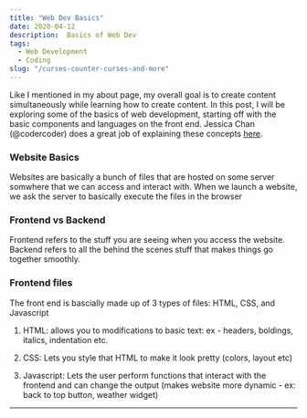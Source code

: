 ```yaml
---
title: "Web Dev Basics"
date: 2020-04-12
description:  Basics of Web Dev 
tags:
  - Web Development
  - Coding
slug: "/curses-counter-curses-and-more"
---
```


Like I mentioned in my about page, my overall goal is to create content simultaneously while learning how to create content. In this post, I will be exploring some of the basics of web development, starting off with the basic components and languages on the front end. Jessica Chan (@codercoder) does a great job of explaining these concepts [here](https://www.freecodecamp.org/news/beginners-roadmap-web-development/_).

### Website Basics
Websites are basically a bunch of files that are hosted on some server somwhere that we can access and interact with. When we launch a website, we ask the server to basically execute the files in the browser

### Frontend vs Backend
Frontend refers to the stuff you are seeing when you access the website. Backend refers to all the behind the scenes stuff that makes things go together smoothly. 

### Frontend files
The front end is bascially made up of 3 types of files: HTML, CSS, and Javascript

1. HTML: allows you to modifications to basic text: ex - headers, boldings, italics, indentation etc. 

2. CSS: Lets you style that HTML to make it look pretty (colors, layout etc)

3. Javascript: Lets the user perform functions that interact with the frontend and can change the output (makes website more dynamic - ex: back to top button, weather widget)

***

